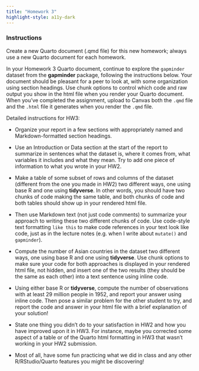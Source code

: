```yaml
---
title: "Homework 3"
highlight-style: a11y-dark
---
```


### Instructions

Create a new Quarto document (.qmd file) for this new homework; always use a new Quarto document for each homework.

In your Homework 3 Quarto document, continue to explore the `gapminder` dataset from the **gapminder** package, following the instructions below. Your document should be pleasant for a peer to look at, with some organization using section headings. Use chunk options to control which code and raw output you show in the html file when you render your Quarto document. When you've completed the assignment, upload to Canvas both the `.qmd` file and the `.html` file it generates when you render the `.qmd` file.

Detailed instructions for HW3:

  - Organize your report in a few sections with appropriately named and Markdown-formatted section headings.
  
  - Use an Introduction or Data section at the start of the report to summarize in sentences what the dataset is, where it comes from, what variables it includes and what they mean. Try to add one piece of information to what you wrote in your HW2.
  
  - Make a table of some subset of rows and columns of the dataset (different from the one you made in HW2) two different ways, one using base R and one using **tidyverse**. In other words, you should have two chunks of code making the same table, and both chunks of code and both tables should show up in your rendered html file.
  
  - Then use Markdown text (not just code comments) to summarize your approach to writing these two different chunks of code. Use code-style text formatting `like this` to make code references in your text look like code, just as in the lecture notes (e.g. when I write about `mutate()` and `gapminder`).
  
  - Compute the number of Asian countries in the dataset two different ways, one using base R and one using **tidyverse**. Use chunk options to make sure your code for both approaches is displayed in your rendered html file, not hidden, and insert one of the two results (they should be the same as each other) into a text sentence using inline code.
  
  - Using either base R or **tidyverse**, compute the number of observations with at least 29 million people in 1952, and report your answer using inline code. Then pose a similar problem for the other student to try, and report the code and answer in your html file with a brief explanation of your solution!
  
  - State one thing you didn't do to your satisfaction in HW2 and how you have improved upon it in HW3. For instance, maybe you corrected some aspect of a table or of the Quarto html formatting in HW3 that wasn't working in your HW2 submission.
  
  - Most of all, have some fun practicing what we did in class and any other R/RStudio/Quarto features you might be discovering!

